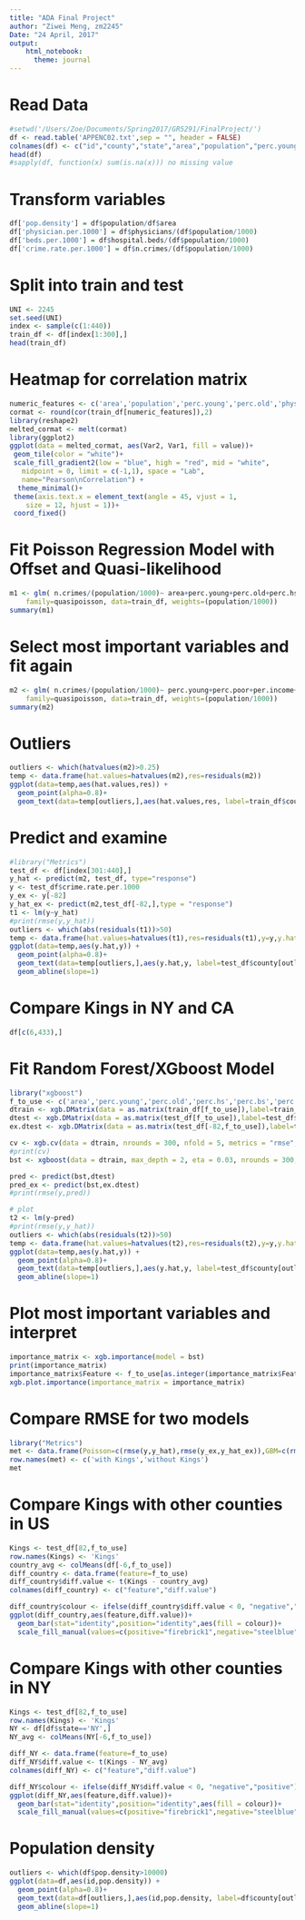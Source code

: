 ```yaml
---
title: "ADA Final Project"
author: "Ziwei Meng, zm2245"
Date: "24 April, 2017"
output: 
    html_notebook:
      theme: journal
---
```

# Read Data
```r
#setwd('/Users/Zoe/Documents/Spring2017/GR5291/FinalProject/')
df <- read.table('APPENC02.txt',sep = "", header = FALSE)
colnames(df) <- c("id","county","state","area","population","perc.young","perc.old","physicians","hospital.beds","n.crimes","perc.hs","perc.bs","perc.poor","unemployment","per.income","tot.income","region")
head(df)
#sapply(df, function(x) sum(is.na(x))) no missing value
```

# Transform variables
```r
df['pop.density'] = df$population/df$area
df['physician.per.1000'] = df$physicians/(df$population/1000)
df['beds.per.1000'] = df$hospital.beds/(df$population/1000)
df['crime.rate.per.1000'] = df$n.crimes/(df$population/1000)
```

# Split into train and test
```r
UNI <- 2245
set.seed(UNI)
index <- sample(c(1:440))
train_df <- df[index[1:300],]
head(train_df)
```

# Heatmap for correlation matrix
```r
numeric_features <- c('area','population','perc.young','perc.old','physicians','hospital.beds','n.crimes','perc.hs','perc.bs','perc.poor','unemployment','per.income','tot.income','pop.density','physician.per.1000','beds.per.1000','crime.rate.per.1000')
cormat <- round(cor(train_df[numeric_features]),2)
library(reshape2)
melted_cormat <- melt(cormat)
library(ggplot2)
ggplot(data = melted_cormat, aes(Var2, Var1, fill = value))+
 geom_tile(color = "white")+
 scale_fill_gradient2(low = "blue", high = "red", mid = "white", 
   midpoint = 0, limit = c(-1,1), space = "Lab", 
   name="Pearson\nCorrelation") +
  theme_minimal()+ 
 theme(axis.text.x = element_text(angle = 45, vjust = 1, 
    size = 12, hjust = 1))+
 coord_fixed()
```


# Fit Poisson Regression Model with Offset and Quasi-likelihood
```r
m1 <- glm( n.crimes/(population/1000)~ area+perc.young+perc.old+perc.hs+perc.bs+perc.poor+unemployment+per.income+region+pop.density+physician.per.1000+beds.per.1000 ,
    family=quasipoisson, data=train_df, weights=(population/1000))
summary(m1)
```

# Select most important variables and fit again
```r
m2 <- glm( n.crimes/(population/1000)~ perc.young+perc.poor+per.income+factor(region)+log(pop.density)+physician.per.1000+beds.per.1000+perc.bs + unemployment ,
    family=quasipoisson, data=train_df, weights=(population/1000))
summary(m2)
```

# Outliers
```r
outliers <- which(hatvalues(m2)>0.25)
temp <- data.frame(hat.values=hatvalues(m2),res=residuals(m2))
ggplot(data=temp,aes(hat.values,res)) +
  geom_point(alpha=0.8)+
  geom_text(data=temp[outliers,],aes(hat.values,res, label=train_df$county[outliers]),size=5,hjust=1,alpha=0.8)
```

# Predict and examine
```r
#library("Metrics")
test_df <- df[index[301:440],]
y_hat <- predict(m2, test_df, type="response")
y <- test_df$crime.rate.per.1000
y_ex <- y[-82]
y_hat_ex <- predict(m2,test_df[-82,],type = "response")
t1 <- lm(y~y_hat)
#print(rmse(y,y_hat))
outliers <- which(abs(residuals(t1))>50)
temp <- data.frame(hat.values=hatvalues(t1),res=residuals(t1),y=y,y.hat=y_hat)
ggplot(data=temp,aes(y.hat,y)) +
  geom_point(alpha=0.8)+
  geom_text(data=temp[outliers,],aes(y.hat,y, label=test_df$county[outliers]),size=5,hjust=1,alpha=0.8)+
  geom_abline(slope=1)
```

# Compare Kings in NY and CA
```r
df[c(6,433),]
```


# Fit Random Forest/XGboost Model
```r
library("xgboost")
f_to_use <- c('area','perc.young','perc.old','perc.hs','perc.bs','perc.poor','unemployment','per.income','region','pop.density','physician.per.1000','beds.per.1000')
dtrain <- xgb.DMatrix(data = as.matrix(train_df[f_to_use]),label=train_df$crime.rate.per.1000)
dtest <- xgb.DMatrix(data = as.matrix(test_df[f_to_use]),label=test_df$crime.rate.per.1000)
ex.dtest <- xgb.DMatrix(data = as.matrix(test_df[-82,f_to_use]),label=test_df$crime.rate.per.1000[-82])

cv <- xgb.cv(data = dtrain, nrounds = 300, nfold = 5, metrics = "rmse", max_depth=2, eta=0.03, objective = "reg:linear",early_stopping_rounds = 20)
#print(cv)
bst <- xgboost(data = dtrain, max_depth = 2, eta = 0.03, nrounds = 300, objective = "reg:linear")

pred <- predict(bst,dtest)
pred_ex <- predict(bst,ex.dtest)
#print(rmse(y,pred))

# plot
t2 <- lm(y~pred)
#print(rmse(y,y_hat))
outliers <- which(abs(residuals(t2))>50)
temp <- data.frame(hat.values=hatvalues(t2),res=residuals(t2),y=y,y.hat=pred)
ggplot(data=temp,aes(y.hat,y)) +
  geom_point(alpha=0.8)+
  geom_text(data=temp[outliers,],aes(y.hat,y, label=test_df$county[outliers]),size=5,hjust=1,alpha=0.8)+
  geom_abline(slope=1)
```

# Plot most important variables and interpret
```r
importance_matrix <- xgb.importance(model = bst)
print(importance_matrix)
importance_matrix$Feature <- f_to_use[as.integer(importance_matrix$Feature)+1]
xgb.plot.importance(importance_matrix = importance_matrix)
```

# Compare RMSE for two models
```r
library("Metrics")
met <- data.frame(Poisson=c(rmse(y,y_hat),rmse(y_ex,y_hat_ex)),GBM=c(rmse(y,pred),rmse(y_ex,pred_ex)))
row.names(met) <- c('with Kings','without Kings')
met
```

# Compare Kings with other counties in US
```r
Kings <- test_df[82,f_to_use]
row.names(Kings) <- 'Kings'
country_avg <- colMeans(df[-6,f_to_use])
diff_country <- data.frame(feature=f_to_use)
diff_country$diff.value <- t(Kings - country_avg)
colnames(diff_country) <- c("feature","diff.value")

diff_country$colour <- ifelse(diff_country$diff.value < 0, "negative","positive")
ggplot(diff_country,aes(feature,diff.value))+
  geom_bar(stat="identity",position="identity",aes(fill = colour))+
  scale_fill_manual(values=c(positive="firebrick1",negative="steelblue")) + coord_flip()
```

# Compare Kings with other counties in NY
```r
Kings <- test_df[82,f_to_use]
row.names(Kings) <- 'Kings'
NY <- df[df$state=='NY',]
NY_avg <- colMeans(NY[-6,f_to_use])

diff_NY <- data.frame(feature=f_to_use)
diff_NY$diff.value <- t(Kings - NY_avg)
colnames(diff_NY) <- c("feature","diff.value")

diff_NY$colour <- ifelse(diff_NY$diff.value < 0, "negative","positive")
ggplot(diff_NY,aes(feature,diff.value))+
  geom_bar(stat="identity",position="identity",aes(fill = colour))+
  scale_fill_manual(values=c(positive="firebrick1",negative="steelblue")) + coord_flip()
```

# Population density
```r
outliers <- which(df$pop.density>10000)
ggplot(data=df,aes(id,pop.density)) +
  geom_point(alpha=0.8)+
  geom_text(data=df[outliers,],aes(id,pop.density, label=df$county[outliers]),size=3.5,hjust=0.1,vjust=3,alpha=0.8,angle=30)+
  geom_abline(slope=1)
```




